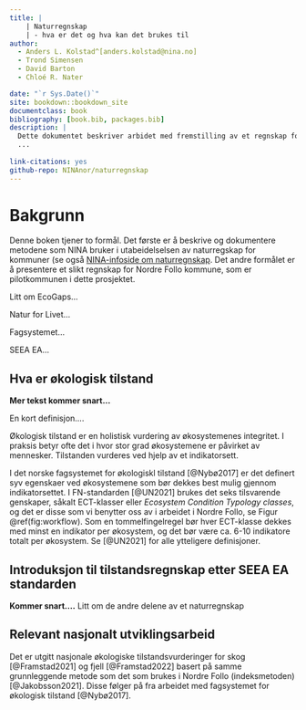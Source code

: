 ```yaml
--- 
title: |
    | Naturregnskap 
    | - hva er det og hva kan det brukes til
author: 
  - Anders L. Kolstad^[anders.kolstad@nina.no]
  - Trond Simensen
  - David Barton
  - Chloé R. Nater

date: "`r Sys.Date()`"
site: bookdown::bookdown_site
documentclass: book
bibliography: [book.bib, packages.bib]
description: |
  Dette dokumentet beskriver arbidet med fremstilling av et regnskap for økologsik tilstand i Nordre Follo kommune, anno 2022.
  ...
  
link-citations: yes
github-repo: NINAnor/naturregnskap
---
```


# Bakgrunn
 
Denne boken tjener to formål.
Det første er å beskrive og dokumentere metodene som NINA bruker i utabeidelselsen av naturregskap for kommuner (se også [NINA-infoside om naturregnskap](https://www.nina.no/B%C3%A6rekraftig-samfunn/Naturregnskap).
Det andre formålet er å presentere et slikt regnskap for Nordre Follo kommune, som er pilotkommunen i dette prosjektet.

Litt om EcoGaps...

Natur for Livet...

Fagsystemet...

SEEA EA...


## Hva er økologisk tilstand

**Mer tekst kommer snart...**


En kort definisjon....

Økologisk tilstand er en holistisk vurdering av økosystemenes integritet. I praksis betyr ofte det i hvor stor grad økosystemene er påvirket av mennesker. Tilstanden vurderes ved hjelp av et indikatorsett. 

I det norske fagsystemet for økologiskl tilstand [@Nybø2017] er det definert syv egenskaer ved økosystemene som bør dekkes best mulig gjennom indikatorsettet.
I FN-standarden [@UN2021] brukes det seks tilsvarende genskaper, såkalt ECT-klasser eller *Ecosystem Condition Typology classes*, og det er disse som vi benytter oss av i arbeidet i Nordre Follo, se Figur \@ref(fig:workflow). 
Som en tommelfingelregel bør hver ECT-klasse dekkes med minst en indikator per økosystem, og det bør være ca. 6-10 indikatore totalt per økosystem.
Se [@UN2021] for alle ytteligere definisjoner.







## Introduksjon til tilstandsregnskap etter SEEA EA standarden

**Kommer snart....**
Litt om de andre delene av et naturregnskap




## Relevant nasjonalt utviklingsarbeid

Det er utgitt nasjonale økologiske tilstandsvurderinger for skog [@Framstad2021] og fjell [@Framstad2022] basert på samme grunnleggende metode som det som brukes i Nordre Follo (indeksmetoden) [@Jakobsson2021]. Disse følger på fra arbeidet med fagsystemet for økologisk tilstand [@Nybø2017].









